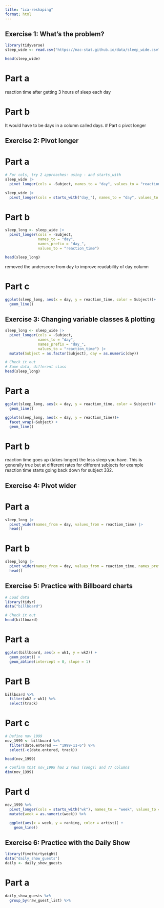```yaml
---
title: "ica-reshaping"
format: html
---
```


## Exercise 1: What’s the problem?
```r
library(tidyverse)
sleep_wide <- read.csv("https://mac-stat.github.io/data/sleep_wide.csv")

head(sleep_wide)
```

# Part a
reaction time after getting 3 hours of sleep each day

# Part b
It would have to be days in a column called days. 
# Part c
pivot longer

## Exercise 2: Pivot longer

# Part a
```r
# For cols, try 2 approaches: using - and starts_with
sleep_wide |>
  pivot_longer(cols = -Subject, names_to = "day", values_to = "reaction time", names_prefix = "day_")

sleep_wide |>
  pivot_longer(cols = starts_with("day_"), names_to = "day", values_to = "reaction time", names_prefix = "day_")
```
# Part b

```r
sleep_long <- sleep_wide |>
  pivot_longer(cols = -Subject,
               names_to = "day",
               names_prefix = "day_",
               values_to = "reaction_time")

head(sleep_long)
```

removed the underscore from day to improve readability of day column

# Part c

```r
ggplot(sleep_long, aes(x = day, y = reaction_time, color = Subject))+
  geom_line()
```

## Exercise 3: Changing variable classes & plotting
```r
sleep_long <- sleep_wide |>
  pivot_longer(cols = -Subject,
               names_to = "day",
               names_prefix = "day_",
               values_to = "reaction_time") |> 
  mutate(Subject = as.factor(Subject), day = as.numeric(day))

# Check it out
# Same data, different class
head(sleep_long)
```
# Part a
```r
ggplot(sleep_long, aes(x = day, y = reaction_time, color = Subject))+
  geom_line()

ggplot(sleep_long, aes(x = day, y = reaction_time))+
  facet_wrap(~Subject) +
  geom_line()
```
# Part b
reaction time goes up (takes longer) the less sleep you have. This is generally true but at different rates for different subjects for example reaction time starts going back down for subject 332. 

## Exercise 4: Pivot wider

# Part a
```r
sleep_long |>
  pivot_wider(names_from = day, values_from = reaction_time) |>
  head()
```
# Part b
```r
sleep_long |>
  pivot_wider(names_from = day, values_from = reaction_time, names_prefix = "day_") |>
  head()
```
## Exercise 5: Practice with Billboard charts

```r
# Load data
library(tidyr)
data("billboard")

# Check it out
head(billboard)
```
# Part a

```r
ggplot(billboard, aes(x = wk1, y = wk2)) +
  geom_point() +
  geom_abline(intercept = 0, slope = 1)
```

# Part B

```r
billboard %>% 
  filter(wk2 > wk1) %>% 
  select(track)
```
# Part c
```r
# Define nov_1999
nov_1999 <- billboard %>% 
  filter(date.entered == "1999-11-6") %>% 
  select(-c(date.entered, track))

head(nov_1999)

# Confirm that nov_1999 has 2 rows (songs) and 77 columns
dim(nov_1999)
```
# Part d
```r
nov_1999 %>% 
  pivot_longer(cols = starts_with("wk"), names_to = "week", values_to = "ranking", names_prefix = "wk") %>% 
  mutate(week = as.numeric(week)) %>% 

  ggplot(aes(x = week, y = ranking, color = artist)) +
    geom_line()
```
## Exercise 6: Practice with the Daily Show
```r
library(fivethirtyeight)
data("daily_show_guests")
daily <- daily_show_guests
```

# Part a
```r
daily_show_guests %>% 
  group_by(raw_guest_list) %>% 
  
```

